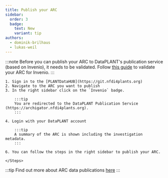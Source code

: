 ```yaml
---
title: Publish your ARC
sidebar:
  order: 3
  badge:
    text: New
    variant: tip
authors:
  - dominik-brilhaus
  - lukas-weil
---
```



:::note
Before you can publish your ARC to DataPLANT's publication service (based on Invenio), it needs to be validated. Follow [this guide](/guides/validate-arc) to validate your ARC for Invenio. 
:::


<Card icon="gitlab" title="PLANTDataHUB">
    <Steps>

    1. Sign in to the [PLANTDataHUB](https://git.nfdi4plants.org)
    2. Navigate to the ARC you want to publish
    3. In the right sidebar click on the `Invenio` badge.

        :::tip
        You are redirected to the DataPLANT Publication Service (https://archigator.nfdi4plants.org).
        :::

    4. Login with your DataPLANT account

        :::tip
        A summary of the ARC is shown including the investigation metadata.
        :::
  
    6. You can follow the steps in the right sidebar to publish your ARC.

    </Steps>
</Card>

:::tip
Find out more about ARC data publications [here](/datahub/data-publications)
:::
